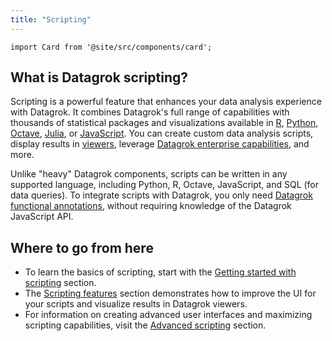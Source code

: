 ```yaml
---
title: "Scripting"
---
```


```mdx-code-block
import Card from '@site/src/components/card';
```

## What is Datagrok scripting?

Scripting is a powerful feature that enhances your data analysis experience with Datagrok.
It combines Datagrok's full range of capabilities
with thousands of statistical packages and visualizations available in
[R](https://www.r-project.org/about.html), [Python](https://www.python.org),
[Octave](https://octave.org/), [Julia](https://julialang.org), or
[JavaScript](https://www.javascript.com). You can create custom data analysis scripts, display results in
[viewers](../../visualize/viewers/viewers.md),
leverage [Datagrok enterprise capabilities]( ../../datagrok/concepts/functions/func-params-annotation.md),
and more.

Unlike "heavy" Datagrok components, scripts can be written in any supported language,
including Python, R, Octave, JavaScript, and SQL (for data queries). To integrate scripts with Datagrok, you only need
[Datagrok functional annotations]( ../../datagrok/concepts/functions/func-params-annotation.md),
without requiring knowledge of the Datagrok JavaScript API.

## Where to go from here

* To learn the basics of scripting, start with the [Getting started with scripting](getting-started.md) section.
* The [Scripting features](scripting-features/scripting-features.md) section demonstrates
how to improve the UI for your scripts and visualize results in Datagrok viewers.
* For information on creating advanced user interfaces and maximizing scripting capabilities,
visit the [Advanced scripting](advanced-scripting/advanced-scripting.mdx) section.
